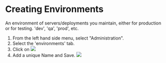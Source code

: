 # Creating Environments

An environment of servers/deployments you maintain, either for production or for testing. 'dev', 'qa', 'prod', etc.

1. From the left hand side menu, select "Administration". 
1. Select the 'environments' tab.
1. Click on ![](/addenvironment.png)
1. Add a unique Name and Save. 
![](/createenvironment.png)

 